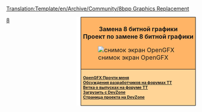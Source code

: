 <noinclude>[[Translation:Template/en/Archive/Community/8bpp Graphics Replacement]]</noinclude><noinclude></noinclude>
<div style="float:right; padding-left:12px; background:#ffffff;">
<div style="border:1px solid #000000; background:#ffb466; padding:5px; -moz-border-radius-topleft:5px; -moz-border-radius-topright:5px; font-size: 12pt;">
<div style="text-align:center; margin-bottom:1em"><strong style="font-size:1em">Замена 8 битной графики<br />Проект по замене 8 битной графики</strong></div>
[[File:en/Archive/Community/OpenGFX Screenshot.png|center|снимок экран OpenGFX]]
</div>
<div style="border:1px solid black; border-top-width: 0px; background:#ffd496; padding:5px; -moz-border-radius-bottomleft:5px; -moz-border-radius-bottomright:8px; font-size: 8pt; font-weight:bold">
[[ru/Archive/Community/OpenGFX Прочти меня|OpenGFX Прочти меня]]<br />

[http://www.tt-forums.net/viewtopic.php?t=38122 Обсуждения разработчиков на форумах TT]<br/>
[http://www.tt-forums.net/viewtopic.php?t=40162 Ветка о выпусках на форуме ТТ]<br/>
[http://bundles.openttdcoop.org/opengfx/releases Загрузить с DevZone]<br>
[http://dev.openttdcoop.org/projects/OpenGFX/ Страница проекта на DevZone]<br/>
</div>
</div><includeonly>[[Category:en/Archive/Community/8bpp Graphics Replacement|{{PAGENAME}}]]</includeonly><noinclude>

[[Category:ru/Навигация|8]]
</noinclude>
